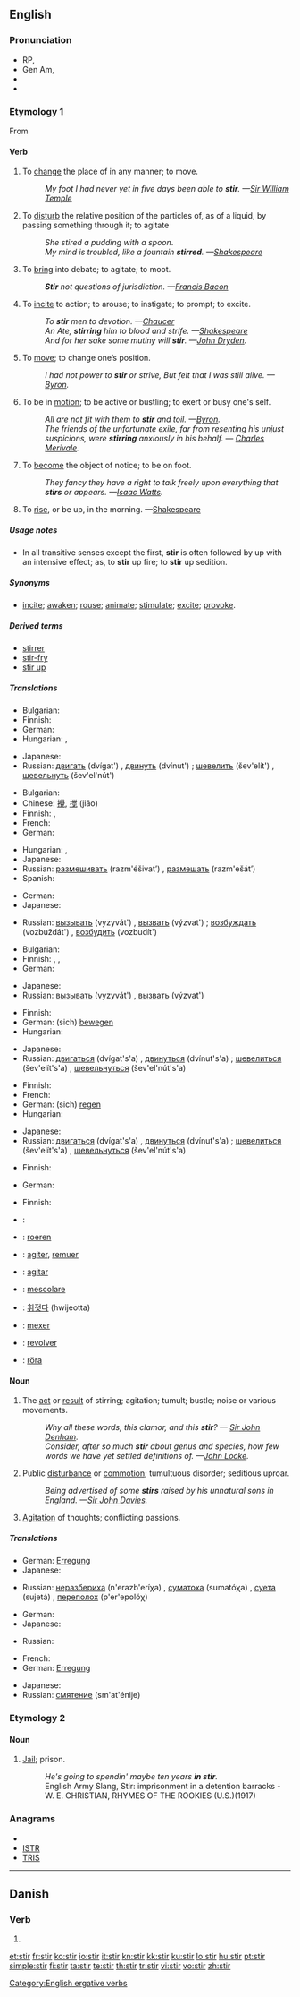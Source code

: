 {{also|štír}}
==English==

===Pronunciation===
* RP, {{IPA|/stɜː/}}
* Gen Am, {{IPA|/stɜːr/}}
* {{audio|en-us-stir.ogg|Audio (US)}}
* {{rhymes|ɜː(r)}}

===Etymology 1===
From {{etyl|ang|en}} {{term|styrian|lang=ang}}

====Verb====
{{en-verb|stir|r|ing}}

# {{transitive}} To [[change]] the place of in any manner; to move.
#: ''My foot I had never yet in five days been able to '''stir'''. —[[w:Sir William Temple|Sir William Temple]]''
# {{transitive}} To [[disturb]] the relative position of the particles of, as of a liquid, by passing something through it; to agitate
#: ''She stired a pudding with a spoon''.
#: ''My mind is troubled, like a fountain '''stirred'''. —[[w:Shakespeare|Shakespeare]]''
# {{transitive}} To [[bring]] into debate; to agitate; to moot.
#: '''''Stir''' not questions of jurisdiction. —[[w:Francis Bacon|Francis Bacon]]''
# {{transitive}} To [[incite]] to action; to arouse; to instigate; to prompt; to excite.
#: ''To '''stir''' men to devotion. —[[w:Chaucer|Chaucer]]''
#: ''An Ate, '''stirring''' him to blood and strife. —[[w:Shakespeare|Shakespeare]]''
#: ''And for her sake some mutiny will '''stir'''. —[[w:John Dryden|John Dryden]].''
# {{intransitive}} To [[move]]; to change one’s position.
#: ''I had not power to '''stir''' or strive, But felt that I was still alive. —[[w:Byron|Byron]].''
# {{intransitive}} To be in [[motion]]; to be active or bustling; to exert or busy one's self.
#: ''All are not fit with them to '''stir''' and toil. —[[w:Byron|Byron]].''
#: ''The friends of the unfortunate exile, far from resenting his unjust suspicions, were '''stirring''' anxiously in his behalf. — [[w:Charles Merivale|Charles Merivale]].''
# {{intransitive}} To [[become]] the object of notice; to be on foot.
#: ''They fancy they have a right to talk freely upon everything that '''stirs''' or appears. —[[w:Isaac Watts|Isaac Watts]].''
# {{intransitive|poetic}} To [[rise]], or be up, in the morning. —[[w:Shakespeare|Shakespeare]]

=====Usage notes=====
* In all transitive senses except the first, '''stir''' is often followed by up with an intensive effect; as, to '''stir''' up fire; to '''stir''' up sedition.

=====Synonyms=====
* {{sense|to move}} [[incite]]; [[awaken]]; [[rouse]]; [[animate]]; [[stimulate]]; [[excite]]; [[provoke]].

=====Derived terms=====
* [[stirrer]]
* [[stir-fry]]
* [[stir up]]

=====Translations=====
{{trans-top|To change the place of in any manner; to move}}
* Bulgarian: {{t+|bg|аларма|f|tr=alárma}}
* Finnish: {{t-|fi|liikuttaa}}
* German: {{t+|de|bewegen}}
* Hungarian: {{t+|hu|mozgat}}, {{t|hu|mozdít}}
{{trans-mid}}
* Japanese: {{t-|ja|動かす|tr=ugokasu}}
* Russian: [[двигать]] (dvígat') {{impf}}, [[двинуть]] (dvínut') {{pf}}; [[шевелить]] (šev'elít') {{impf}}, [[шевельнуть]] (šev'el'nút') {{pf}}
{{trans-bottom}}

{{trans-top|To disturb the relative position of the particles of}}
* Bulgarian: {{t+|bg|аларма|f|tr=alárma}}
* Chinese: [[攪]], [[搅]] (jiǎo)
* Finnish: {{t+|fi|sekoittaa}},  {{t+|fi|hämmentää}}
* French: {{t+|fr|remuer}}
* German: {{t+|de|rühren}}
{{trans-mid}}
* Hungarian: {{t+|hu|kever}}, {{t|hu|kavar}}
* Japanese: {{t|ja|掻き混ぜる|tr=kaki-mazeru}}
* Russian: [[размешивать]] (razm'éšivat’) {{impf}}, [[размешать]] (razm'ešát’) {{pf}}
* Spanish: {{t-|es|revolver}}
{{trans-bottom}}

{{trans-top|To bring into debate; to agitate; to moot}}
* German: {{t+|de|hervorrufen}}
* Japanese: {{t-|ja|扇動する|tr=sendō suru}}
{{trans-mid}}
* Russian: [[вызывать]] (vyzyvát') {{impf}}, [[вызвать]] (výzvat') {{pf}}; [[возбуждать]] (vozbuždát') {{impf}}, [[возбудить]] (vozbudít') {{pf}}
{{trans-bottom}}

{{trans-top|To incite to action; to arouse; to instigate; to prompt; to excite}}
* Bulgarian: {{t+|bg|аларма|f|tr=alárma}}
* Finnish: {{t+|fi|yllyttää}}, {{t+|fi|kiihottaa}},  {{t-|fi|liikuttaa}}
* German: {{t-|de|anstacheln}}
{{trans-mid}}
* Japanese: {{t|ja|かき立てる|tr=kakitateru}}
* Russian: [[вызывать]] (vyzyvát') {{impf}}, [[вызвать]] (výzvat') {{pf}}
{{trans-bottom}}

{{trans-top|To move; to change one’s position}}
* Finnish: {{t+|fi|liikkua}}
* German: (sich) [[bewegen]]
* Hungarian: {{t+|hu|mozdul}}
{{trans-mid}}
* Japanese: {{t+|ja|動く|tr=ugoku}}
* Russian: [[двигаться]] (dvígat's'a) {{impf}}, [[двинуться]] (dvínut's'a) {{pf}}; [[шевелиться]] (šev'elít's'a) {{impf}}, [[шевельнуться]] (šev'el'nút's'a) {{pf}}
{{trans-bottom}}

{{trans-top|To be in motion}}
* Finnish: {{t+|fi|liikkua}}
* French: {{t+|fr|agiter}}
* German: (sich) [[regen]]
* Hungarian: {{t+|hu|mozog}}
{{trans-mid}}
* Japanese: {{t|ja|動き回る|tr=ugoki-mawaru}}
* Russian: [[двигаться]] (dvígat's'a) {{impf}}, [[двинуться]] (dvínut's'a) {{pf}}; [[шевелиться]] (šev'elít's'a) {{impf}}, [[шевельнуться]] (šev'el'nút's'a) {{pf}}
{{trans-bottom}}

{{trans-top|To become the object of notice; to be on foot}}
* Finnish: {{t+|fi|liikkua}}
{{trans-mid}}
* German: {{t+|de|auffallen}}
{{trans-bottom}}

{{trans-top|To rise, or be up, in the morning}}
* Finnish: {{t+|fi|nousta}}
{{trans-mid}}
{{trans-bottom}}

{{checktrans-top}}
* {{ttbc|Arabic}}: {{Arab|[[مزج]]}} {{unicode|(mázaja)}}
* {{ttbc|Dutch}}: [[roeren]]
* {{ttbc|French}}: [[agiter]], [[remuer]]
* {{ttbc|Ido}}: [[agitar]]
* {{ttbc|Italian}}: [[mescolare]]
{{trans-mid}}
* {{ttbc|Korean}}: [[휘젓다]] (hwijeotta)
* {{ttbc|Portuguese}}: [[mexer]]
* {{ttbc|Spanish}}: [[revolver]]
* {{ttbc|Swedish}}: [[röra]]
{{trans-bottom}}

====Noun====
{{en-noun|s|-}}

# The [[act]] or [[result]] of stirring; agitation; tumult; bustle; noise or various movements.
#: ''Why all these words, this clamor, and this '''stir'''? — [[w:Sir John Denham|Sir John Denham]].''
#: ''Consider, after so much '''stir''' about genus and species, how few words we have yet settled definitions of. —[[w:John Locke|John Locke]].''
# Public [[disturbance]] or [[commotion]]; tumultuous disorder; seditious uproar.
#: ''Being advertised of some '''stirs''' raised by his unnatural sons in England. —[[w:Sir John Davies|Sir John Davies]].''
# [[agitation|Agitation]] of thoughts; conflicting passions.

=====Translations=====
{{trans-top|The act or result of stirring}}
* German: [[Erregung]]
* Japanese: {{t|ja|撹拌|tr=kakuhan}}
{{trans-mid}}
* Russian: [[неразбериха]] (n'erazb'eríχa) {{f}}, [[суматоха]] (sumatóχa) {{f}}, [[суета]] (sujetá) {{f}}, [[переполох]] (p'er'epolóχ) {{m}}
{{trans-bottom}}

{{trans-top|Public disturbance or commotion}}
* German: {{t+|de|Aufruhr}}
* Japanese: {{t|ja|騒動|tr=sōdō}}
{{trans-mid}}
* Russian: {{t+|ru|волнения|p|tr=voln'énija}}
{{trans-bottom}}

{{trans-top|Agitation of thoughts; conflicting passions}}
* French: {{t+|fr|tumulte|m}}
* German: [[Erregung]]
{{trans-mid}}
* Japanese: {{t|ja|騒動|tr=sōdō}}
* Russian: [[смятение]] (sm'at'énije) {{n}}
{{trans-bottom}}

===Etymology 2===
{{etystub}}

====Noun====
{{en-noun|-}}

# {{slang}} [[jail|Jail]]; prison.
#: ''He's going to spendin' maybe ten years '''in stir'''.''
#: English Army Slang, Stir: imprisonment in a detention barracks - W. E. CHRISTIAN, RHYMES OF THE ROOKIES (U.S.)(1917)

===Anagrams===
* {{alphagram|irst}}
* [[ISTR#English|ISTR]]
* [[TRIS#English|TRIS]]

[[Category:English ergative verbs]]

----

==Danish==

===Verb===
{{infl|da|verb form}}

# {{form of|imperative|stirre|lang=Danish}}

[[et:stir]]
[[fr:stir]]
[[ko:stir]]
[[io:stir]]
[[it:stir]]
[[kn:stir]]
[[kk:stir]]
[[ku:stir]]
[[lo:stir]]
[[hu:stir]]
[[pt:stir]]
[[simple:stir]]
[[fi:stir]]
[[ta:stir]]
[[te:stir]]
[[th:stir]]
[[tr:stir]]
[[vi:stir]]
[[vo:stir]]
[[zh:stir]]